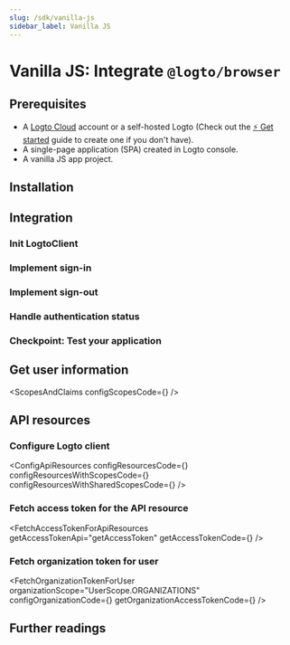 ```yaml
---
slug: /sdk/vanilla-js
sidebar_label: Vanilla JS
---
```




# Vanilla JS: Integrate `@logto/browser`

<GuideTip />

## Prerequisites

- A [Logto Cloud](https://cloud.logto.io) account or a self-hosted Logto (Check out the [⚡ Get started](https://docs.logto.io/docs/guides/get-started/) guide to create one if you don't have).
- A single-page application (SPA) created in Logto console.
- A vanilla JS app project.

## Installation

<AddSdk />

## Integration

### Init LogtoClient

<InitClient />

### Implement sign-in

<ImplementSignIn />

### Implement sign-out

<ImplementSignOut />

### Handle authentication status

<HandleAuthenticationStatus />

### Checkpoint: Test your application

<CheckIntegration />

## Get user information

<GetUserInfoApis getIdTokenClaimsApi="getIdTokenClaims" fetchUserInfoApi="fetchUserInfo" />

<ScopesAndClaims configScopesCode={<ScopesAndClaimsCode />} />

## API resources

<ApiResourcesDescription />

### Configure Logto client

<ConfigApiResources
  configResourcesCode={<ConfigResourcesCode />}
  configResourcesWithScopesCode={<ConfigResourcesWithScopesCode />}
  configResourcesWithSharedScopesCode={<ConfigResourcesWithSharedScopesCode />}
/>

### Fetch access token for the API resource

<FetchAccessTokenForApiResources
  getAccessTokenApi="getAccessToken"
  getAccessTokenCode={<GetAccessTokenCode />}
/>

### Fetch organization token for user

<FetchOrganizationTokenForUser
  organizationScope="UserScope.ORGANIZATIONS"
  configOrganizationCode={<ConfigOrganizationCode />}
  getOrganizationAccessTokenCode={<GetOrganizationAccessTokenCode />}
/>

## Further readings

<FurtherReadings />
